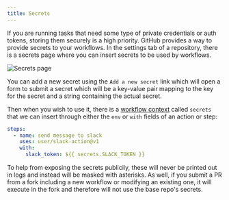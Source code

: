 ```yaml
---
title: Secrets
---
```


If you are running tasks that need some type of private credentials or auth tokens, storing them securely is a high priority. GitHub provides a way to provide secrets to your workflows. In the settings tab of a repository, there is a secrets page where you can insert secrets to be used by workflows.

![Secrets page](./images/secrets-panel.png)

You can add a new secret using the `Add a new secret` link which will open a form to submit a secret which will be a key-value pair mapping to the key for the secret and a string containing the actual secret.

Then when you wish to use it, there is a [workflow context](/docs/workflow-contexts/) called `secrets` that we can insert through either the `env` or `with` fields of an action or step:

```yaml title=workflow.yml
steps:
  - name: send message to slack
    uses: user/slack-action@v1
    with:
      slack_token: ${{ secrets.SLACK_TOKEN }}
```

To help from exposing the secrets publicily, these will never be printed out in logs and instead will be masked with asterisks. As well, if you submit a PR from a fork including a new workflow or modifying an existing one, it will execute in the fork and therefore will not use the base repo's secrets.
